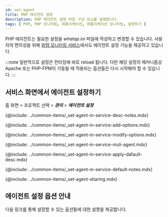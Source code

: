 ```yaml
---
id: set-agent
title: PHP 에이전트 설정
description: PHP 에이전트 설정 파일 구성 요소를 설명합니다.
tags: [ PHP, PHP 모니터링, 애플리케이션, 애플리케이션 모니터링, 설정하기 ]
---
```


<!-- PHP 에이전트는 필요한 설정을 *whatap.ini* 파일에 작성합니다. 에이전트는 환경변수를 통해 설정 파일의 위치를 파악하고 로딩합니다. -->
PHP 에이전트는 필요한 설정을 *whatap.ini* 파일에 작성하고 변경할 수 있습니다. 사용자의 편의성을 위해 [와탭 모니터링 서비스](https://service.whatap.io)에서도 에이전트 설정 기능을 제공하고 있습니다.

:::note
일반적으로 설정은 런타임에 바로 reload 됩니다. 다만 해당 설정의 메커니즘상 Apache 또는 PHP-FPM이 기동될 때 적용되는 옵션들은 다시 시작해야 할 수 있습니다.
:::


<!--서비스 화면에서 에이전트 설정하기 start-->
## 서비스 화면에서 에이전트 설정하기

홈 화면 > 프로젝트 선택 > ***관리*** > ***에이전트 설정***


<Desc name='whatap.ini'/>

<!--Notes-->
{@include: ../common-items/_set-agent-in-service-desc-notes.mdx}

<!--옵션추가하기-->
{@include: ../common-items/_set-agent-in-service-add-options.mdx}  

<!--옵션 수정 또는 삭제 -->
{@include: ../common-items/_set-agent-in-service-modify-options.mdx}  

<!-- 여러에이전트 동시 적용 -->
{@include: ../common-items/_set-agent-in-service-muli-agent.mdx}

<!-- 에이전트 기본값 적용 -->
{@include: ../common-items/_set-agent-in-service-apply-dafault-desc.mdx}


<DefaultItems name='whatap.ini'/>

<!--Notes-->
{@include: ../common-items/_set-agent-in-service-default-notes.mdx}

<!--설정 공유하기-->
{@include: ../common-items/_set-agent-sharing.mdx}  

<!--서비스 화면에서 에이전트 설정하기 end-->

## 에이전트 설정 옵션 안내

다음 링크를 통해 설정할 수 있는 옵션들에 대한 설명을 제공합니다.


<DocCardList/>